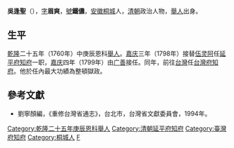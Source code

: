 '''吳逢聖'''（{{bd|1735年||1804年|catIdx=W吳}}），[[表字|字]]'''眉爽'''，[[號|號]]'''鐵儂'''，[[安徽|安徽]][[桐城|桐城]]人，[[清朝|清朝]]政治人物，[[舉人|舉人]]出身。

==生平==
[[乾隆|乾隆]]二十五年（1760年）中庚辰恩科[[舉人|舉人]]。[[嘉庆|嘉庆]]三年（1798年）接替[[伍灵阿|伍灵阿]]任[[延平府|延平府]][[知府|知府]]一职，[[嘉庆|嘉庆]]四年（1799年）由[[广善|广善]]接任。同年，前往[[台灣|台灣]]任[[台灣府知府|台灣府知府]]。他於任內最大功績為整頓獄政。

==參考文獻==
*劉寧顏編，《重修台灣省通志》，台北市，台灣省文獻委員會，1994年。

{{start box}}
{{s-off}}
{{succession box|[[伍灵阿|伍灵阿]]|[[广善|广善]]|[[延平府|延平府]][[知府|知府]]|[[嘉庆|嘉庆]]三年－四年<br />（1798－1799年）}}
{{s-before|[[吉壽|吉壽]]}}
{{s-title|[[台灣府知府|台灣府知府]]|1799年上任}}
{{s-after|[[慶保|慶保]]}}

{{end box}}


[[Category:乾隆二十五年庚辰恩科舉人|Category:乾隆二十五年庚辰恩科舉人]]
[[Category:清朝延平府知府|Category:清朝延平府知府]]
[[Category:臺灣府知府|Category:臺灣府知府]]
[[Category:桐城人|Category:桐城人]]
[[Category:吳姓|F]]